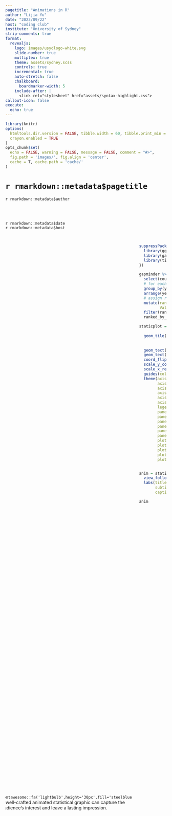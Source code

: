 ```yaml
---
pagetitle: "Animations in R"
author: "Lijia Yu"
date: "2023/09/22"
host: "coding club"
institute: "University of Sydney"
strip-comments: true
format: 
  revealjs:
    logo: images/usydlogo-white.svg
    slide-number: true
    multiplex: true
    theme: assets/sydney.scss
    controls: true
    incremental: true
    auto-stretch: false
    chalkboard: 
      boardmarker-width: 5
    include-after: |
      <link rel="stylesheet" href="assets/syntax-highlight.css"> 
callout-icon: false
execute:
  echo: true
---
```




```r
library(knitr)
options(
  htmltools.dir.version = FALSE, tibble.width = 60, tibble.print_min = 6,
  crayon.enabled = TRUE
)
opts_chunk$set(
  echo = FALSE, warning = FALSE, message = FALSE, comment = "#>",
  fig.path = 'images/', fig.align = 'center',
  cache = T, cache.path = 'cache/'
)
```


## {#title-slide background="./images/zoetrope-1.gif"}



<h1>`r rmarkdown::metadata$pagetitle`</h1>

`r rmarkdown::metadata$author` 

 
<br><br>


`r rmarkdown::metadata$date`
<br>
`r rmarkdown::metadata$host`
 


## 


:::: {.columns style='display: flex !important; height: 90%;'}



::: {.column width="50%" style='display: flex; justify-content: center; align-items: center;'}

`r fontawesome::fa('lightbulb',height='30px',fill='steelblue')` A well-crafted animated statistical graphic can capture the audience's interest and leave a lasting impression.


:::

::: {.column width="50%"}

```r
suppressPackageStartupMessages({
  library(gganimate)
  library(gapminder)
  library(tidyverse)  
})

gapminder %>%  
  select(country, pop, year, continent) %>%  
  # for each year we assign a rank
  group_by(year) %>%  
  arrange(year, -pop) %>%  
  # assign ranking
  mutate(rank = 1:n(),
         Value_lbl = paste0(" ",round(pop/1000000))) %>%  
  filter(rank <= 10) ->  
  ranked_by_year

staticplot = ggplot(ranked_by_year, aes(rank, group = country, 
                                              fill = as.factor(country), color = as.factor(country))) +
  geom_tile(aes(y =  pop/2,
                height = pop,
                width = 0.9), alpha = 0.8, color = NA) +
  geom_text(aes(y = 0, label = paste(country, " ")), vjust = 0.2, hjust = 1) +
  geom_text(aes(y=pop,label = Value_lbl, hjust=0)) +
  coord_flip(clip = "off", expand = FALSE) +
  scale_y_continuous(labels = scales::comma) +
  scale_x_reverse() +
  guides(color = "none", fill = "none") + 
  theme(axis.line=element_blank(),
        axis.text.x=element_blank(),
        axis.text.y=element_blank(),
        axis.ticks=element_blank(),
        axis.title.x=element_blank(),
        axis.title.y=element_blank(),
        legend.position="none",
        panel.background=element_blank(),
        panel.border=element_blank(),
        panel.grid.major=element_blank(),
        panel.grid.minor=element_blank(),
        panel.grid.major.x = element_line( size=.1, color="black" ),
        panel.grid.minor.x = element_line( size=.1, color="black" ),
        plot.title=element_text(size=25, hjust=0.5, face="bold", colour="black"),
        plot.subtitle=element_text(size=20, hjust=0.5, face="italic", color="black"),
        plot.caption =element_text(size=12, hjust=0.5, face="italic", color="black"),
        plot.background=element_blank(),
        plot.margin = margin(2,2, 2, 4, "cm"))


anim = staticplot + transition_states(year, transition_length = 4, state_length = 1) +
  view_follow(fixed_x = TRUE) +
  labs(title = 'Population: {closest_state}',
       subtitle  =  "Top 10 countries",
       caption  = "Population（milion） | Data source: Gapminder data")

anim
```


:::

::::

# How does animation work? {background-color="#FFB800"}


##  

:::: {.columns}

::: {.column width="50%" .fragment fragment-index=1 .fade-in}
::: {.fragment fragment-index=2 .semi-fade-out}
### Optical illusion
:::

<br>

::: {.fragment fragment-index=2 .fade-in}
::: {.fragment fragment-index=3  .semi-fade-out}
### Frame By Frame


:::
:::

<br>

::: {.fragment fragment-index=3 .fade-in}
### Keyframe & Tweening
:::

:::

::: {.column width="50%" .fragment fragment-index=1 .fade-in }
::: { .r-stack}
::: {.fragment fragment-index=2 .fade-out} 

![](./images/zoumadeng.gif)
<br>

#### Persistence of vision works because the human eye and brain can  <span style="color:red;">only process 10 to 12 separate images per second </span>, retaining an image for up to a fifteenth of a second. If a subsequent image replaces it in this period of time it will create the illusion of continuity.


::: {.notes}
By presenting a sequence of still images in quick enough succession, the viewer interprets them as a continuous moving image.
:::

:::
::: { .fragment fragment-index=2 .fade-in }

::: {.fragment fragment-index=3 .fade-out} 

 ![](./images/FrameByFrame.jpg)

 
#### Every single frame is drawn individually 

#### Frames per second (FPS)，FPS > 10

#### The truth is not always at 24fps! (The history of 24fps is all about sound)


::: {.notes}

https://www.quora.com/What-is-the-origin-of-24-fps

The history of 24fps is all about sound.

Silent films were recorded at speeds all over the place, but the most common framerate was 16fps. That's why so many older films look "fast" today - because they're played on projectors and systems geared to 24fps. So it's a 16fps recording played at 24fps.

Then came the Vitaphone process. Vitaphone was a method of mechanically linking playback of a record and a film reel resulting in synchronized sound for picture. This wass the method used for "The Jazz Singer," which single-handedly ushered in "talkie" movies. Once that dam burst, everyone had to have a Vitaphone system.

And in the Vitaphone system, a 16-inch record played at 33 1/3 rpm matched the 11 minute playing time of film projected at... 24fps.

And the rest was marketing pressure from the studios to the directors instructing them to crank at 24fps for Vitaphone delivery!
:::

:::

:::


::: { .fragment fragment-index=3 .fade-in }
 ![](./images/KeyFrame.jpg)
 
#### Tweening is the process of automatically generating frames between two manually drawn frames (called keyframes).

:::
:::
:::


::: aside  
::: { .fragment fragment-index=2 .fade-in }
::: { .fragment fragment-index=3 .fade-out}
Image Source: [Persistence of vision: how does animation work?](https://www.futurelearn.com/info/courses/explore-animation/0/steps/12222)
:::
:::
::: { .fragment fragment-index=3 .fade-in}
Image Source: [cs184](https://cs184.eecs.berkeley.edu/sp19/lecture/17-28/intro-to-animation-kinematics-mo)
:::
:::


::::


## Animating Your Data Visualizations 


::: {layout="[[-1], [1], [-1]]"}
![](./images/flowchart_of_animation.png){fig-align="center"}
:::


::: aside
Image Source: [Animating Your Data Visualizations Like a Boss Using R](https://towardsdatascience.com/animating-your-data-visualizations-like-a-boss-using-r-f94ae20843e3)
:::


# Create Animations in R {background-color="#0148A4"}

## Overview

- #### Library
  - `ImageMagick` (`GraphicsMagick`): Displaying, creating, converting, modifying, and editing raster images
  - `Gifski`: Highest-quality GIF encoder
  - `FFmpeg`: A suite of libraries and programs for handling video, audio, and other multimedia files and streams.

- #### R wrappers
  - `magick`
  - `gifski`
  - `av`
  
- #### Create Animation
  - `animation`
  - `gganimate`
  - `plotly`
  
  
## magick

:::: {.columns}

::: {.column width="30%" .fragment fragment-index=1 .fade-in}
::: {.fragment fragment-index=2 .semi-fade-out}
### Read image
:::

<br>

::: {.fragment fragment-index=2 .fade-in}
::: {.fragment fragment-index=3  .semi-fade-out}
### Make animation


:::
:::

<br>

::: {.fragment fragment-index=3 .fade-in}
::: {.fragment fragment-index=4  .semi-fade-out}
### Morph
:::
:::


<br>

::: {.fragment fragment-index=4 .fade-in}
### Save gif
:::

:::

::: {.column width="70%" .fragment fragment-index=1 .fade-in }
::: { .r-stack}
::: {.fragment fragment-index=2 .fade-out} 

```R
library(magick)
bigdata <- image_read('./images/bigdata.jpg')
frink <- image_read("./images/frink.png")
logo <- image_read("./images/Rlogo.png")
img <- c(bigdata, logo, frink)
image_append(image_scale(img, "x200"))
```

:::

::: { .fragment fragment-index=2 .fade-in }
::: {.fragment fragment-index=3 .fade-out} 

```r
#| code-line-numbers: "6-8"
library(magick)
bigdata <- image_read('./images/bigdata.jpg')
frink <- image_read("./images/frink.png")
logo <- image_read("./images/Rlogo.png")
img <- c(bigdata, logo, frink)
image_animate(image_scale(img, "200x200"), 
              fps = 1, 
              dispose = "previous")
```

:::

:::


::: { .fragment fragment-index=3 .fade-in }
::: {.fragment fragment-index=4 .fade-out} 

```r
#| code-line-numbers: "5"
newlogo <-  image_read("./images/Rlogo.png")
oldlogo <- image_read("./images/Rlogo-old.png")
image_resize(c(newlogo, oldlogo), '200x200!') %>%
  image_background('white') %>%
  image_morph() %>%
  image_animate(optimize = TRUE) 
```

:::
:::


::: { .fragment fragment-index=4 .fade-in }

```r
#| code-line-numbers: "7"
newlogo <-  image_read("./images/Rlogo.png")
oldlogo <- image_read("./images/Rlogo-old.png")
image_resize(c(newlogo, oldlogo), '200x200!') %>%
  image_background('white') %>%
  image_morph() %>%
  image_animate(optimize = TRUE) %>%
  image_write("./images/Rlogo.gif")
```

:::



:::
:::

 
::::


## gifski

#### only includes two functions

:::: {.columns}

::: {.column width="50%" }

```r
gifski(
  png_files,
  gif_file = "animation.gif",
  width = 800,
  height = 600,
  delay = 1,
  loop = TRUE,
  progress = TRUE
)
```
:::

::: {.column width="50%"}

```r
save_gif(
  expr,
  gif_file = "animation.gif",
  width = 800,
  height = 600,
  delay = 1,
  loop = TRUE,
  progress = TRUE,
  ...
)
```
:::

::::


## animation

#### A gallery of animations in statistics and utilities to create animations


::: {.panel-tabset}

### Brownian Motion

```r
knitr::include_graphics("./images/brownian_motion.gif")
```

The location of the next step is current location + random Gaussian numbers, i.e.,

$x_{k+1}=x_{k}+rnorm(1);$
$y_{k+1}=y_{k}+rnorm(1)$
where $(x,y)$ stands for the location of a point.



### Least squares method

```r
knitr::include_graphics("./images/least_squares.gif")
```

With either the intercept or the slope changing, the lines will be moving in the graph and corresponding residuals will be plotted. We can finally see the best estimate of the intercept and the slope from the residual plot.

### K-means Cluster Algorithm

```r
knitr::include_graphics("./images/kmeans.gif")
```

A demo of the k-Means cluster algorithm for data containing only two variables (columns). The k-Means cluster algorithm may be regarded as a series of iterations of: finding cluster centers, computing distances between sample points, and redefining cluster membership.

:::



## animation

#### to create animations

::: {.panel-tabset}

### im.convert() and gm.convert()

```r
library(animation)
## generate some images
owd = setwd("~/Animations-in-R/USYD-coding-club-2023/tmp")
ani.options(interval = 0.05, nmax = 20)
png("bm%03d.png")
brownian.motion(pch = 21, cex = 5, col = "red", bg = "yellow", 
  main = "Demonstration of Brownian Motion")
dev.off()

## filenames with a wildcard *
im.convert("bm*.png", output = "bm-animation1.gif",convert = "convert")
## use GraphicsMagick
gm.convert("bm*.png", output = "bm-animation2.gif")
## or a filename vector
bm.files = sprintf("bm%03d.png", 1:20)
im.convert(files = bm.files, output = "bm-animation3.gif",convert = "convert")
```
 

### saveGIF()

```r
library(animation)
saveGIF({
  brownian.motion(pch = 21, cex = 5, col = "red", bg = "yellow")
}, movie.name = "brownian_motion.gif", interval = 0.1, nmax = 30, 
  ani.width = 600)
```
 

### Others

`saveHTML()`
<br>
`saveVideo()`
<br>
`saveLatex()`
<br>
`saveSWF()`


:::


## gganimate


#### A Grammar of Animated Graphics


* **Transitions**：Transitions are used to declare how plot data should be interpreted in terms of the animations dimension. 

* **Views**：Views define how the ranges of the coordinate system changes during the animation.

* **Shadows**：Shadows define how data assigned to other than the current frame is displayed in the frame.

* **Tweening**：These functions allows control over how graphical elements change into, between, and out of states.

* **Rendering**：These functions allows you to control the rendering of the animation specified using the functions above.



## gganimate

### Transitions

```r
suppressPackageStartupMessages({
  library(gganimate)
  library(gapminder)
  library(tidyverse)  
})
ggplot(gapminder, 
       aes(gdpPercap, lifeExp, size = pop, color = country)) +
  geom_point(alpha = 0.7, show.legend = FALSE) +
  scale_color_manual(values = country_colors) +
  scale_x_log10() +
  scale_size(range = c(2, 12)) +
  facet_wrap(~continent) +
  labs(title = "Year:{frame_time}", 
       x = "GDP per capita", 
       y = "life expectancy") +
  transition_time(year) +
  ease_aes("linear")
```

## gganimate 

```r
ggplot(gapminder, aes(gdpPercap, lifeExp, size = pop, color = country)) +
  geom_point(alpha = 0.7, show.legend = FALSE) +
  scale_color_manual(values = country_colors) +
  scale_x_log10() +
  scale_size(range = c(2, 12)) +
  facet_wrap(~continent) +
  labs(title = "Year:{frame_time}", x = "GDP per capita", y = "life expectancy") +
  transition_time(year) +
  ease_aes("linear")
```
 
 
 
## gganimate
 
### Views

```r
suppressPackageStartupMessages({
  library(gganimate)
})
ggplot(iris, aes(Sepal.Length, Sepal.Width)) +
    geom_point() +
    labs(title = "{closest_state}") +
    transition_states(Species, transition_length = 4, state_length = 1) +
    view_follow()
```

## gganimate 

```r
suppressPackageStartupMessages({
  library(gganimate)
})
ggplot(iris, aes(Sepal.Length, Sepal.Width)) +
    geom_point() +
    labs(title = "{closest_state}") +
    transition_states(Species, transition_length = 4, state_length = 1) +
    view_follow()
```

 
## gganimate

### Shadows

```r
suppressPackageStartupMessages({
  library(gganimate)
})
ggplot(iris, aes(Petal.Length, Sepal.Length)) +
  geom_point() +
  labs(title = "{closest_state}") +
  transition_states(Species, transition_length = 4, state_length = 1)+
  shadow_wake(wake_length = 0.05)
```

## gganimate 

```r
suppressPackageStartupMessages({
  library(gganimate)
})
ggplot(iris, aes(Petal.Length, Sepal.Length)) +
  geom_point() +
  labs(title = "{closest_state}") +
  transition_states(Species, transition_length = 4, state_length = 1)+
  shadow_wake(wake_length = 0.05)
```

## gganimate

### Tweening

```r
suppressPackageStartupMessages({
  library(gganimate)
})
ggplot(mtcars, aes(mpg, disp)) + 
  geom_point()+
  transition_states(gear, transition_length = 2, state_length = 1)+
  enter_fade() +
  exit_fade()
```

## gganimate 

```r
suppressPackageStartupMessages({
  library(gganimate)
})
ggplot(mtcars, aes(mpg, disp)) + 
  geom_point()+
  transition_states(gear, transition_length = 2, state_length = 1)+
  enter_fade() +
  exit_fade()
```




## Plotly

 
```r
library(plotly)
library(gapminder)
df <- gapminder
fig <- df %>%
  plot_ly(
    x = ~gdpPercap,
    y = ~lifeExp,
    size = ~pop,
    color = ~continent,
    frame = ~year,
    text = ~country,
    hoverinfo = "text",
    type = 'scatter',
    mode = 'markers'
  ) %>% layout(
    xaxis = list(
      type = "log"
    )
  )
fig
```

## Plotly
 

```r
suppressPackageStartupMessages({
  library(plotly)
  library(gapminder)
})
df <- gapminder
fig <- df %>%
  plot_ly(
    x = ~gdpPercap,
    y = ~lifeExp,
    size = ~pop,
    color = ~continent,
    frame = ~year,
    text = ~country,
    hoverinfo = "text",
    type = 'scatter',
    mode = 'markers'
  ) %>% layout(
    xaxis = list(
      type = "log"
    )
  )
fig
```
 
## Examples

::: {.panel-tabset}

### Directional chord diagrams

```r
knitr::include_graphics("./images/abel-ani10-gf-fix.gif")
```

::: {style="font-size: 50%;"}
Author： Guy Abel  
Tools： `circlize`+`tweenr`+`magick`  
link： [Animated directional chord diagrams](https://guyabel.com/post/animated-directional-chord-diagrams)
:::





### moveVis


```r
knitr::include_graphics("./images/moveVis.gif")
```

::: {style="font-size: 50%;"}
Author： Jakob Schwalb-Willmann  
Tools： `ggplot2`+`gifski`  
link： [moveVis: tools to visualize movement data](https://github.com/16eagle/moveVis)
:::



### rtsVis

```r
knitr::include_graphics("./images/NDVI_Northern_Europe_joined_pause.gif")
```

::: {style="font-size: 50%;"}
Author： Johannes Mast  
Tools： `ggplot2`+`gifski` (moveVis)    
link： [A lightweight R package to visualize large raster time series](https://github.com/JohMast/rtsVis)
:::


### soccerAnimate


```r
knitr::include_graphics("./images/convexhull.gif")
```

::: {style="font-size: 50%;"}
Author： Ismael Gómez  
Tools： `gganimate`+`gifski`   
link： [An R package to create 2D animations of soccer tracking data](https://github.com/Dato-Futbol/soccerAnimate)
:::




:::


## Examples

::: {.panel-tabset}

### Video format (mp4)

<center>
<video width="400" autoplay loop muted playsinline disablepictureinpicture onclick="this.paused ? this.play() : this.pause();">
  <source src="./images/top_100_rpackages_12_fps_2023-01-30.mp4" />
</video>
</center>

::: {style="font-size: 50%;"}
Author： Rasmus Bååth  
Tools： `gganimate` + `ffmpeg`  
link： [Putting the top 100 R packages into a GIF](https://www.sumsar.net/blog/top-100-r-packages-gif/)
:::

### tidyexplain


```r
knitr::include_graphics("./images/anti-join.gif")
```

::: {style="font-size: 50%;"}
Author： Garrick Aden‑Buie  
Tools： `gganimate`  
link： [🤹 tidyexplain – Tidy Animated Verbs](https://www.garrickadenbuie.com/project/tidyexplain/)
:::


### ggpacman


```r
knitr::include_graphics("./images/README-plot-time-all-animated-1.gif")
```

::: {style="font-size: 50%;"}
Author： Mickaël Canouil    
Tools： `gganimate`  
link： [A ggplot2 and gganimate Version of Pac-Man](https://github.com/mcanouil/ggpacman)
:::

### Neuroimaging


```r
knitr::include_graphics("./images/brain_animated.gif")
```

::: {style="font-size: 50%;"}
Author： Athanasia Monika Mowinckel   
Tools： `gganimate` + `ggseg`   
link： [Get the brain animated!](https://drmowinckels.io/blog/2018-10-01-get-the-brain-animated/)
:::

::: {.notes}
Chatter Charts – Visualizing Real-Time Fan Reactions
https://hockey-graphs.com/2020/09/30/chatter-charts-visualizing-real-time-fan-reactions/
:::

:::

# thank you! {background-color="#424242"}

The brand colours are sooooo 🤮. 

